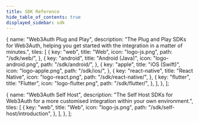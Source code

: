 ```yaml
---
title: SDK Reference
hide_table_of_contents: true
displayed_sidebar: sdk
---
```



  {
    name: "Web3Auth Plug and Play",
    description: "The Plug and Play SDKs for Web3Auth, helping you get started with the integration in a matter of minutes.",
    tiles: [
      {
        key: "web",
        title: "Web",
        icon: "logo-js.png",
        path: "/sdk/web/",
      },
      {
        key: "android",
        title: "Android (Java)",
        icon: "logo-android.png",
        path: "/sdk/android/",
      },
      {
        key: "apple",
        title: "iOS (Swift)",
        icon: "logo-apple.png",
        path: "/sdk/ios/",
      },
      {
        key: "react-native",
        title: "React Native",
        icon: "logo-react.png",
        path: "/sdk/react-native/",
      },
      {
        key: "flutter",
        title: "Flutter",
        icon: "logo-flutter.png",
        path: "/sdk/flutter/",
      },
    ],
  },
];

  {
    name: "Web3Auth Self Host",
    description: "The Self Host SDKs for Web3Auth for a more customised integration within your own environment.",
    tiles: [
      {
        key: "web",
        title: "Web",
        icon: "logo-js.png",
        path: "/sdk/self-host/introduction",
      },
    ],
  },
];

<Tiles tileGroups={PlugAndPlayGroupsData} />
<Tiles tileGroups={SelfHostGroupsData} />
